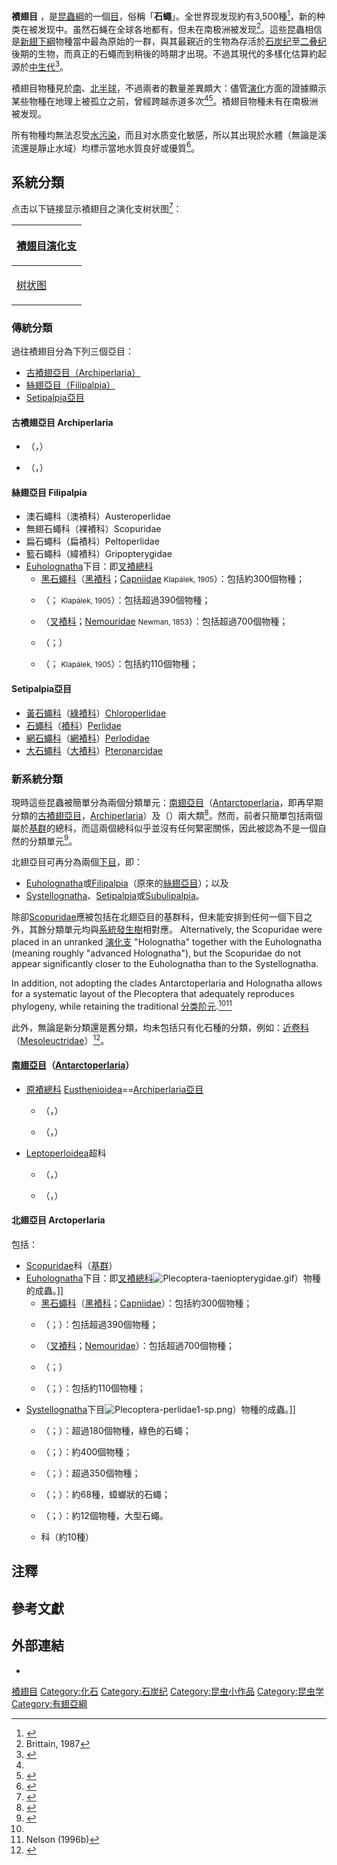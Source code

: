 {{noteTA
|T=zh-hans:𫌀翅目;zh-hant:襀翅目;
|1=zh-hans:𫌀;zh-hant:襀;
}}{{CJK-New-Char|27410|2B300}}
{{全局僻字|𫌀|⿰⾐责|襀|⿰⾐責}}
{{Automatic taxobox
 | fossil_range = {{fossil_range|299|0|[[二叠纪|二叠纪]]–現在}}
 | image = Eusthenia sp.jpg
 | image_caption = ''{{tsl|en|Eusthenia}}''屬物種成蟲
 | taxon = Plecoptera
 | authority = {{tsl|en|Hermann Burmeister||Burmeister}}, 1839
 | display_parents = 5
 | subdivision_ranks = [[#新系統分類|亞目]]
 | subdivision = 見內文[[#新系統分類|新系統分類]]
}}

'''襀翅目''' {{notetag|1={{標音|繁=襀|簡=𫌀|注音=ㄐㄧˉ|拼音=jì |粵拼=zik1 |同音字=基}}}}，是[[昆蟲綱|昆蟲綱]]的一個[[目_(生物)|目]]，俗稱「'''石蠅'''」。全世界现发现約有3,500種<ref>{{cite book |author=Romolo Fochetti |author2=José Manuel Tierno de Figueroa |last-author-amp=yes |year=2008 |chapter=Global diversity of stoneflies (Plecoptera; Insecta) in freshwater |journal=''{{tsl|en|Hydrobiologia}}'' |volume=595 |pages=265–377 |doi=10.1007/978-1-4020-8259-7_39 |title=Freshwater Animal Diversity Assessment |editor1=E. V. Balian |editor2=C. Lévêque |editor3=H. Segers |editor4=K. Martens |isbn=978-1-4020-8258-0 }}</ref>，新的种类在被发现中。虽然石蝇在全球各地都有，但未在南极洲被发现<ref>Brittain, 1987</ref>。這些昆蟲相信是[[新翅下綱|新翅下綱]]物種當中最為原始的一群，與其最親近的生物為存活於[[石炭纪|石炭纪]]至[[二叠纪|二叠纪]]後期的生物，而真正的石蠅而到稍後的時期才出現。不過其現代的多樣化估算約起源於[[中生代|中生代]]<ref name="Zwick">{{cite journal |first=Peter |last=Zwick |year=2000 |title=Phylogenetic system and zoogeography of the Plecoptera |journal=''{{tsl|en|Annual Review of Entomology}}'' |volume=45 |pages=709–746 |doi=10.1146/annurev.ento.45.1.709 |language=en }}</ref>。

襀翅目物種見於[[南半球|南]]、[[北半球|北半球]]，不過兩者的數量差異頗大：儘管[[演化|演化]]方面的證據顯示某些物種在地理上被孤立之前，曾經跨越赤道多次<ref name="Zwick"/><ref>{{cite book |first=H. B. N. |last=Hynes |year=1993 |title=Adults and Nymphs of British Stoneflies |publisher={{tsl|en|Freshwater Biological Association}} |isbn=978-0-900386-28-2 |language=en }}</ref>。襀翅目物種未有在南极洲被发现。

所有物種均無法忍受[[水污染|水污染]]{{r|Riley 2013}}，而且对水质变化敏感{{r|zgdwz}}，所以其出現於水體（無論是溪流還是靜止水域）均標示當地水質良好或優質<ref name="Riley 2013">{{cite news |last=Nelson |first=Riley |title=Clean water has bugs in it, says BYU Biology Professor Riley Nelson |url=http://news.byu.edu/archive13-may-stoneflies.aspx |dead-url=yes |archive-url=https://web.archive.org/web/20150906131524/http://news.byu.edu/archive13-may-stoneflies.aspx |access-date=2013-05-16 |archive-date=2015-09-06 |language=en }}</ref>。

==系統分類==
点击以下链接显示襀翅目之演化支树状图<ref name=wipfler>{{cite web |url=http://tolweb.org/Plecoptera |first=C. C. Riley |last=Nelson |title=''Plecoptera'' (Stoneflies) |publisher=[[楊百翰大學|Brigham Young University]] |location=Provo, Utah, USA |year=1996 |language=en |access-date=2020-06-02 |archive-date=2021-04-28 |archive-url=https://web.archive.org/web/20210428092257/http://www.tolweb.org/Plecoptera |dead-url=no }}</ref>：

{| class="wikitable"
|+ 
|-
! [http://tolweb.org/Plecoptera 襀翅目演化支] {{Wayback|url=http://tolweb.org/Plecoptera |date=20210428092257 }}
|-
| [http://tolweb.org/Plecoptera 树状图] {{Wayback|url=http://tolweb.org/Plecoptera |date=20210428092257 }}
|}

===傳統分類===
過往襀翅目分為下列三個亞目：
* [[#古襀翅亞目_Archiperlaria|古襀翅亞目（Archiperlaria）]]
* [[#絲翅亞目_Filipalpia|絲翅亞目（Filipalpia）]]
* [[#Setipalpia亞目|Setipalpia亞目]]

====古襀翅亞目 Archiperlaria====
* {{tsl|en|Diamphipnoidae|戴石蠅科}}（{{tsl|en|Diamphipnoidae|始襀科}}，{{tsl|en|Diamphipnoidae}}）
* {{tsl|en|Eustheniidae|原石蠅科}}（{{tsl|en|Eustheniidae|原襀科}}，{{tsl|en|Eustheniidae}}）

====絲翅亞目 Filipalpia====
* 澳石蠅科（澳襀科）Austeroperlidae
* 無翅石蠅科（裸襀科）Scopuridae
* 扁石蠅科（扁襀科）Peltoperlidae
* 籃石蠅科（緯襀科）Gripopterygidae
* [[Euholognatha|Euholognatha]]下目：即[[叉襀總科|叉襀總科]]{{r|zgdwz}}
** [[黑石蠅科|黑石蠅科]]（[[黑襀科|黑襀科]]；[[Capniidae|Capniidae]] <small>Klapálek, 1905</small>）：包括約300個物種；
** {{tsl|en|Leuctridae|卷石蠅科}}（{{tsl|en|Leuctridae|卷襀科}}；{{tsl|en|Leuctridae}} <small>Klapálek, 1905</small>）：包括超過390個物種；
** {{tsl|en|Nemouridae|短尾石蠅科}}（[[叉襀科|叉襀科]]；[[Nemouridae|Nemouridae]] <small>Newman, 1853</small>）：包括超過700個物種；
** {{tsl|en|Notonemouridae|背石蠅科}}（{{tsl|en|Notonemouridae|背襀科}}；{{tsl|en|Notonemouridae}}）
** {{tsl|en|Taeniopterygidae|冬石蠅科}}（{{tsl|en|帶襀科}}；{{tsl|en|Taeniopterygidae}} <small>Klapálek, 1905</small>）：包括約110個物種；

====Setipalpia亞目====
* [[黃石蠅科|黃石蠅科]]（[[綠襀科|綠襀科]]）[[Chloroperlidae|Chloroperlidae]]
* [[石蠅科|石蠅科]]（[[襀科|襀科]]）[[Perlidae|Perlidae]]
* [[網石蠅科|網石蠅科]]（[[網襀科|網襀科]]）[[Perlodidae|Perlodidae]]
* [[大石蠅科|大石蠅科]]（[[大襀科|大襀科]]）[[Pteronarcidae|Pteronarcidae]]

===新系統分類===
現時這些昆蟲被簡單分為兩個分類單元：[[南翅亞目|南翅亞目]]（[[Antarctoperlaria|Antarctoperlaria]]，即再早期分類的[[古襀翅亞目|古襀翅亞目]]，[[Archiperlaria|Archiperlaria]]）及{{tsl|en|北翅亞目}}（{{tsl|en|Arctoperlaria}}）兩大類<ref>{{cite web |url=http://plecoptera.speciesfile.org/Common/basic/Taxa.aspx?TaxonNameID=1152749 |title=order Plecoptera |work=order Plecoptera: Plecoptera Species File |edition=5.0 |access-date=2020-06-02 |language=en |archive-date=2020-07-06 |archive-url=https://web.archive.org/web/20200706170040/http://plecoptera.speciesfile.org/Common/basic/Taxa.aspx?TaxonNameID=1152749 |dead-url=yes }}</ref>。然而，前者只簡單包括兩個屬於[[基群|基群]]的總科，而這兩個總科似乎並沒有任何緊密關係，因此被認為不是一個自然的分類單元<ref>{{cite web |author=C. Riley Nelson |work=[[Tree_of_Life_Web_Project|Tree of Life Web Project]] |url=http://tolweb.org/Plecoptera/8245/1996.01.01 |title=Plecoptera. Stoneflies |date=January 1, 1996 |access-date=2008-07-31 |language=en |archive-date=2019-10-06 |archive-url=https://web.archive.org/web/20191006214758/http://tolweb.org/Plecoptera/8245/1996.01.01 |dead-url=no }}</ref>。

北翅亞目可再分為兩個[[下目|下目]]，即：
* [[Euholognatha|Euholognatha]]或[[Filipalpia|Filipalpia]]（原來的[[絲翅亞目|絲翅亞目]]）；以及
* [[Systellognatha|Systellognatha]]、[[Setipalpia|Setipalpia]]或[[Subulipalpia|Subulipalpia]]。
除卻[[Scopuridae|Scopuridae]]應被包括在北翅亞目的基群科，但未能安排到任何一個下目之外，其餘分類單元均與[[系統發生樹|系統發生樹]]相對應。
Alternatively, the Scopuridae were placed in an unranked <!-- [[clade|clade]] -->[[演化支|演化支]] "Holognatha" together with the Euholognatha (meaning roughly "advanced Holognatha"), but the Scopuridae do not appear significantly closer to the Euholognatha than to the Systellognatha.{{Citation needed|date=October 2008}}

In addition, not adopting the clades Antarctoperlaria and Holognatha allows for a systematic layout of the Plecoptera that adequately reproduces phylogeny, while retaining the traditional <!-- [[Taxonomic_rank|ranked taxa]] -->[[分类阶元|分类阶元]].<ref name="Zwick"/><ref>Nelson (1996b)</ref>

此外，無論是新分類還是舊分類，均未包括只有化石種的分類，例如：[[近卷科|近卷科]]（[[Mesoleuctridae|Mesoleuctridae]]）<ref name="Fossilworks">{{Cite web |url = http://fossilworks.org/?a=taxonInfo&taxon_no=228456 |title = Fossilworks: Mesoleuctra |language = en |accessdate = 2017-12-31 |archive-date = 2019-02-20 |archive-url = https://web.archive.org/web/20190220214021/http://fossilworks.org/?a=taxonInfo&taxon_no=228456 |dead-url = no }}</ref>。

====[[南翅亞目|南翅亞目]]（[[Antarctoperlaria|Antarctoperlaria]]）====
*[[原襀總科|原襀總科]] [[Eusthenioidea|Eusthenioidea]]==[[Archiperlaria亞目|Archiperlaria亞目]]
** {{tsl|en|Diamphipnoidae|戴石蠅科}}（{{tsl|en|Diamphipnoidae|始襀科}}，{{tsl|en|Diamphipnoidae}}）
** {{tsl|en|Eustheniidae|原石蠅科}}（{{tsl|en|Eustheniidae|原襀科}}，{{tsl|en|Eustheniidae}}）
* [[Leptoperloidea|Leptoperloidea]]超科
** {{tsl|en|Austroperlidae|澳石蠅科}}（{{tsl|en|Austroperlidae|澳襀科}}，{{tsl|en|Austroperlidae}}）
** {{tsl|en|Gripopterygidae|籃石蠅科}}（{{tsl|en|Gripopterygidae|緯襀科}}，{{tsl|en|Gripopterygidae}}）

====北翅亞目 Arctoperlaria====
{{tsl|en|Arctoperlaria|北翅亞目}} {{tsl|en|Arctoperlaria}}包括：
* [[Scopuridae|Scopuridae]]科（[[基群|基群]]）
* [[Euholognatha|Euholognatha]]下目：即[[叉襀總科|叉襀總科]]{{r|zgdwz}}[[File:Plecoptera-taeniopterygidae.gif|thumb]]）物種的成蟲。]] 
** [[黑石蠅科|黑石蠅科]]（[[黑襀科|黑襀科]]；[[Capniidae|Capniidae]]）：包括約300個物種；
** {{tsl|en|Leuctridae|卷石蠅科}}（{{tsl|en|Leuctridae|卷襀科}}；{{tsl|en|Leuctridae}}）：包括超過390個物種；
** {{tsl|en|Nemouridae|短尾石蠅科}}（[[叉襀科|叉襀科]]；[[Nemouridae|Nemouridae]]）：包括超過700個物種；
** {{tsl|en|Notonemouridae|背石蠅科}}（{{tsl|en|Notonemouridae|背襀科}}；{{tsl|en|Notonemouridae}}）
** {{tsl|en|Taeniopterygidae|冬石蠅科}}（{{tsl|en|帶襀科}}；{{tsl|en|Taeniopterygidae}}）：包括約110個物種；
* [[Systellognatha|Systellognatha]]下目[[File:Plecoptera-perlidae1-sp.png|thumb]]）物種的成蟲。]] 
** {{tsl|en|Chloroperlidae|黃石蠅科}}（{{tsl|en|Chloroperlidae|綠襀科}}；{{tsl|en|Chloroperlidae}}）：超過180個物種，綠色的石蠅；
** {{tsl|en|Perlidae|石蠅科}}（{{tsl|en|Perlidae|襀科}}；{{tsl|en|Perlidae}}）：約400個物種；
** {{tsl|en|Perlodidae|網蠅科}}（{{tsl|en|Perlodidae|網襀科}}；{{tsl|en|Perlodidae}}）：超過350個物種；
** {{tsl|en|Peltoperlidae|扁石蠅科}}（{{tsl|en|Peltoperlidae|扁襀科}}；{{tsl|en|Peltoperlidae}}）：約68種，蟑螂狀的石蠅； 
** {{tsl|en|Pteronarcyidae|大石蠅科}}（{{tsl|en|Pteronarcyidae|大襀科}}；{{tsl|en|Pteronarcyidae}}）：約12個物種，大型石蠅。
** {{tsl|en|Styloperlidae}}科（約10種）

==注釋==
{{notefoot}}

==參考文獻==
{{Reflist|32em|refs=
<ref name="zgdwz">{{中國動物志/K58
 |access-date=202-06-02 }}</ref>
}}

==外部連結==
{{Commonscat|Plecoptera}}
*{{Wikispecies-inline|Plecoptera}}

{{Orders of Insects}}
{{Taxonbar|from=Q203547}}
[[Category:襀翅目|]]
[[Category:化石|Category:化石]] 
[[Category:石炭纪|Category:石炭纪]]
[[Category:昆虫小作品|Category:昆虫小作品]]
[[Category:昆虫学|Category:昆虫学]]
[[Category:有翅亞綱|Category:有翅亞綱]]